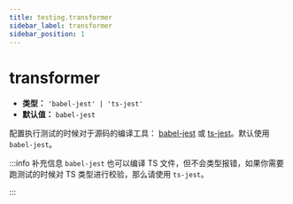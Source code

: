 ```yaml
---
title: testing.transformer
sidebar_label: transformer
sidebar_position: 1
---
```

# transformer

- **类型：** `'babel-jest' | 'ts-jest'`
- **默认值：** `babel-jest`

配置执行测试的时候对于源码的编译工具： [babel-jest](https://www.npmjs.com/package/babel-jest) 或 [ts-jest](https://github.com/kulshekhar/ts-jest)。默认使用 `babel-jest`。

:::info 补充信息
`babel-jest` 也可以编译 TS 文件，但不会类型报错，如果你需要跑测试的时候对 TS 类型进行校验，那么请使用 `ts-jest`。

:::
